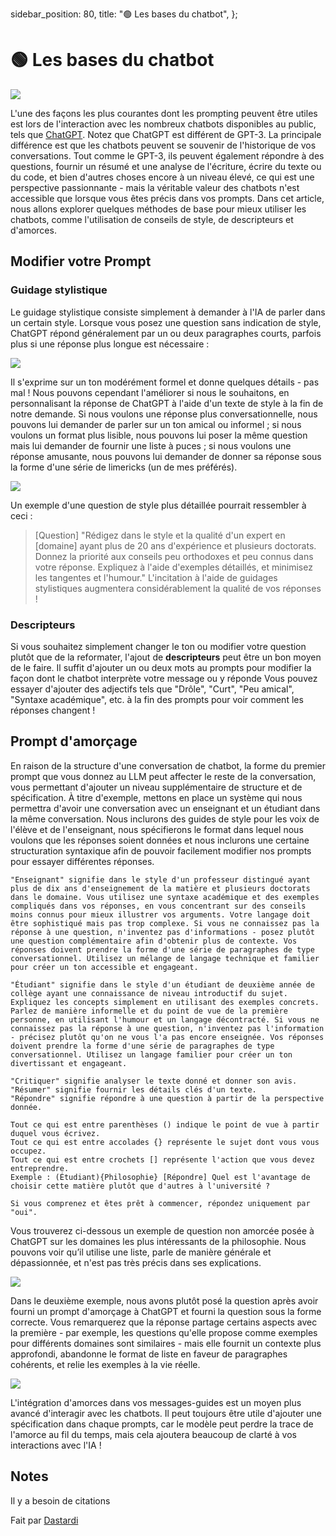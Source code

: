   sidebar_position: 80,
  title: "🟢 Les bases du chatbot",
};

# 🟢 Les bases du chatbot

<div style={{ textAlign: "center" }}>
  <Image
    src={"/docs/assets/basics/chatbot.svg"}
    width={755}
    height={964}
    style={{
      width: "500px",
      height: "300px",
      verticalAlign: "top",
      margin: "auto",
    }}
  />
</div>

L'une des façons les plus courantes dont les prompting peuvent être utiles est lors de l'interaction avec les nombreux chatbots disponibles au public, tels que [ChatGPT](https://chat.openai.com/). Notez que ChatGPT est différent de GPT-3. La principale différence est que les chatbots peuvent se souvenir de l'historique de vos conversations. Tout comme le GPT-3, ils peuvent également répondre à des questions, fournir un résumé et une analyse de l'écriture, écrire du texte ou du code, et bien d'autres choses encore à un niveau élevé, ce qui est une perspective passionnante - mais la véritable valeur des chatbots n'est accessible que lorsque vous êtes précis dans vos prompts. Dans cet article, nous allons explorer quelques méthodes de base pour mieux utiliser les chatbots, comme l'utilisation de conseils de style, de descripteurs et d'amorces.

## Modifier votre Prompt

### Guidage stylistique

Le guidage stylistique consiste simplement à demander à l'IA de parler dans un certain style. Lorsque vous posez une question sans indication de style, ChatGPT répond généralement par un ou deux paragraphes courts, parfois plus si une réponse plus longue est nécessaire :

<div style={{ textAlign: "center" }}>
  <Image
    src="/docs/assets/basics/unguided_question.webp"
    width={1450}
    height={906}
    style={{ width: "500px", margin: "auto" }}
  />
</div>

Il s'exprime sur un ton modérément formel et donne quelques détails - pas mal ! Nous pouvons cependant l'améliorer si nous le souhaitons, en personnalisant la réponse de ChatGPT à l'aide d'un texte de style à la fin de notre demande. Si nous voulons une réponse plus conversationnelle, nous pouvons lui demander de parler sur un ton amical ou informel ; si nous voulons un format plus lisible, nous pouvons lui poser la même question mais lui demander de fournir une liste à puces ; si nous voulons une réponse amusante, nous pouvons lui demander de donner sa réponse sous la forme d'une série de limericks (un de mes préférés).

<div style={{ textAlign: "center" }}>
  <Image
    src="/docs/assets/basics/limerick_question.webp"
    width={1110}
    height={1194}
    style={{ width: "450px", margin: "auto" }}
  />
</div>

Un exemple d'une question de style plus détaillée pourrait ressembler à ceci :

> [Question] "Rédigez dans le style et la qualité d'un expert en [domaine] ayant plus de 20 ans d'expérience et plusieurs doctorats. Donnez la priorité aux conseils peu orthodoxes et peu connus dans votre réponse. Expliquez à l'aide d'exemples détaillés, et minimisez les tangentes et l'humour." L'incitation à l'aide de guidages stylistiques augmentera considérablement la qualité de vos réponses !

### Descripteurs

Si vous souhaitez simplement changer le ton ou modifier votre question plutôt que de la reformater, l'ajout de **descripteurs** peut être un bon moyen de le faire. Il suffit d'ajouter un ou deux mots au prompts pour modifier la façon dont le chatbot interprète votre message ou y réponde Vous pouvez essayer d'ajouter des adjectifs tels que "Drôle", "Curt", "Peu amical", "Syntaxe académique", etc. à la fin des prompts pour voir comment les réponses changent !

## Prompt d'amorçage

En raison de la structure d'une conversation de chatbot, la forme du premier prompt que vous donnez au LLM peut affecter le reste de la conversation, vous permettant d'ajouter un niveau supplémentaire de structure et de spécification. À titre d'exemple, mettons en place un système qui nous permettra d'avoir une conversation avec un enseignant et un étudiant dans la même conversation. Nous inclurons des guides de style pour les voix de l'élève et de l'enseignant, nous spécifierons le format dans lequel nous voulons que les réponses soient données et nous inclurons une certaine structuration syntaxique afin de pouvoir facilement modifier nos prompts pour essayer différentes réponses.

```
"Enseignant" signifie dans le style d'un professeur distingué ayant plus de dix ans d'enseignement de la matière et plusieurs doctorats dans le domaine. Vous utilisez une syntaxe académique et des exemples compliqués dans vos réponses, en vous concentrant sur des conseils moins connus pour mieux illustrer vos arguments. Votre langage doit être sophistiqué mais pas trop complexe. Si vous ne connaissez pas la réponse à une question, n'inventez pas d'informations - posez plutôt une question complémentaire afin d'obtenir plus de contexte. Vos réponses doivent prendre la forme d'une série de paragraphes de type conversationnel. Utilisez un mélange de langage technique et familier pour créer un ton accessible et engageant.

"Étudiant" signifie dans le style d'un étudiant de deuxième année de collège ayant une connaissance de niveau introductif du sujet. Expliquez les concepts simplement en utilisant des exemples concrets. Parlez de manière informelle et du point de vue de la première personne, en utilisant l'humour et un langage décontracté. Si vous ne connaissez pas la réponse à une question, n'inventez pas l'information - précisez plutôt qu'on ne vous l'a pas encore enseignée. Vos réponses doivent prendre la forme d'une série de paragraphes de type conversationnel. Utilisez un langage familier pour créer un ton divertissant et engageant.

"Critiquer" signifie analyser le texte donné et donner son avis.
"Résumer" signifie fournir les détails clés d'un texte.
"Répondre" signifie répondre à une question à partir de la perspective donnée.

Tout ce qui est entre parenthèses () indique le point de vue à partir duquel vous écrivez.
Tout ce qui est entre accolades {} représente le sujet dont vous vous occupez.
Tout ce qui est entre crochets [] représente l'action que vous devez entreprendre.
Exemple : (Étudiant){Philosophie} [Répondre] Quel est l'avantage de choisir cette matière plutôt que d'autres à l'université ?

Si vous comprenez et êtes prêt à commencer, répondez uniquement par "oui".
```

Vous trouverez ci-dessous un exemple de question non amorcée posée à ChatGPT sur les domaines les plus intéressants de la philosophie. Nous pouvons voir qu’il utilise une liste, parle de manière générale et dépassionnée, et n'est pas très précis dans ses explications.

<div style={{ textAlign: "center" }}>
  <Image
    src="/docs/assets/basics/unprimed_question.webp"
    width={1092}
    height={964}
    style={{ width: "650px", margin: "auto" }}
  />
</div>

Dans le deuxième exemple, nous avons plutôt posé la question après avoir fourni un prompt d'amorçage à ChatGPT et fourni la question sous la forme correcte. Vous remarquerez que la réponse partage certains aspects avec la première - par exemple, les questions qu'elle propose comme exemples pour différents domaines sont similaires - mais elle fournit un contexte plus approfondi, abandonne le format de liste en faveur de paragraphes cohérents, et relie les exemples à la vie réelle.

<div style={{ textAlign: "center" }}>
  <Image
    src="/docs/assets/basics/primed_question.webp"
    width={1092}
    height={1020}
    style={{ width: "650px", margin: "auto" }}
  />
</div>

L'intégration d'amorces dans vos messages-guides est un moyen plus avancé d'interagir avec les chatbots. Il peut toujours être utile d'ajouter une spécification dans chaque prompts, car le modèle peut perdre la trace de l'amorce au fil du temps, mais cela ajoutera beaucoup de clarté à vos interactions avec l'IA !

## **Notes**

Il y a besoin de citations

Fait par [Dastardi](https://twitter.com/lukescurrier)
